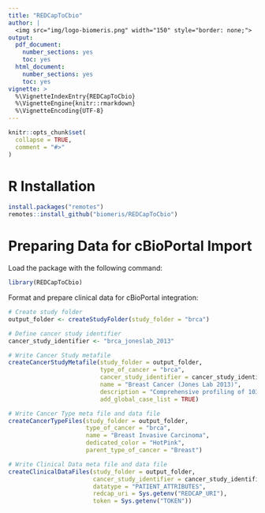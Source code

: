 ```yaml
---
title: "REDCapToCbio"
author: |
  <img src="img/logo-biomeris.png" width="150" style="border: none;">
output:
  pdf_document:
    number_sections: yes
    toc: yes
  html_document:
    number_sections: yes
    toc: yes
vignette: >
  %\VignetteIndexEntry{REDCapToCbio}
  %\VignetteEngine{knitr::rmarkdown}
  %\VignetteEncoding{UTF-8}
---
```


```r
knitr::opts_chunk$set(
  collapse = TRUE,
  comment = "#>"
)
```

R Installation
===============

```r
install.packages("remotes")
remotes::install_github("biomeris/REDCapToCbio")
```

Preparing Data for cBioPortal Import
===============

Load the package with the following command:

```r
library(REDCapToCbio)
```

Format and prepare clinical data for cBioPortal integration:

```r
# Create study folder
output_folder <- createStudyFolder(study_folder = "brca")

# Define cancer study identifier
cancer_study_identifier <- "brca_joneslab_2013"

# Write Cancer Study metafile
createCancerStudyMetafile(study_folder = output_folder,
                          type_of_cancer = "brca",
                          cancer_study_identifier = cancer_study_identifier,
                          name = "Breast Cancer (Jones Lab 2013)",
                          description = "Comprehensive profiling of 103 breast cancer samples.",
                          add_global_case_list = TRUE)

# Write Cancer Type meta file and data file
createCancerTypeFiles(study_folder = output_folder,
                      type_of_cancer = "brca",
                      name = "Breast Invasive Carcinoma",
                      dedicated_color = "HotPink",
                      parent_type_of_cancer = "Breast")

# Write Clinical Data meta file and data file
createClinicalDataFiles(study_folder = output_folder,
                        cancer_study_identifier = cancer_study_identifier,
                        datatype = "PATIENT_ATTRIBUTES",
                        redcap_uri = Sys.getenv("REDCAP_URI"),
                        token = Sys.getenv("TOKEN"))
```
